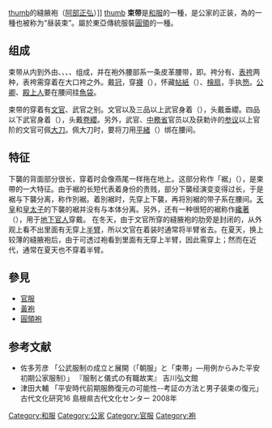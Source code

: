 {{globalize|time=2019-01-21T01:52:08+00:00}}
{{no footnotes|time=2018-06-28T06:55:39+00:00}}
[[image:Masahiro_Abe.jpg|thumb]]的縫腋袍（[[阿部正弘|阿部正弘]]）]]
[[image:Sokutai_in_Heian_period.png|thumb]]
{{japanese|japanese=束带|kana=そくたい|romaji=sokutai}}
'''束带'''是[[和服|和服]]的一種，是公家的正装，為{{tsl|ja|平安装束}}的一種也被称为“昼装束”。屬於東亞傳統服裝[[圓領|圓領]]的一種。

== 组成 ==
束带从内到外由{{tsl|ja|單衣|单 (和服)|单}}、{{tsl|ja|袙|袙 (和服)|袙}}、{{tsl|ja|下襲|下襲 (和服)|下襲}}、{{tsl|ja|半臂|半臂}}、{{tsl|ja|袍|袍 (和服)|袍}}组成，并在袍外腰部系一条皮革腰带，即{{tsl|ja|石帯|銙帶|石带}}。袴分有{{tsl|ja|大口袴|大口袴}}、[[表袴|表袴]]两种，表袴需穿着在大口袴之外。戴[[冠_(日本)|冠]]，穿[[襪|襪]]（{{lang|ja|しとうず}}），怀藏[[帖紙|帖紙]]（{{lang|ja|たとう}}）、[[檜扇|檜扇]]，手执[[笏|笏]]。[[公卿|公卿]]、[[殿上人|殿上人]]要在腰间挂[[魚袋|魚袋]]。

束带的穿着有[[文官|文官]]、武官之别。文官以及三品以上武官身着{{tsl|ja|袍|袍 (東亞)|縫腋袍}}（{{lang|ja|ほうえきほう}}），头戴垂纓。四品以下武官身着{{tsl|ja|袍|袍 (東亞)|闕腋袍}}（{{lang|ja|けってきほう}}），头戴[[卷纓|卷纓]]。另外，武官、[[中務省|中務省]]官员以及获勅许的[[参议|参议]]以上官阶的文官可佩[[日本刀|大刀]]。佩大刀时，要将刀用[[平緒|平緒]]（{{lang|ja|ひらお}}）绑在腰间。

== 特征 ==
下襲的背面部分很长，穿着时会像燕尾一样拖在地上。这部分称作「裾」（{{lang|ja|きょ}}），是束帶的一大特征。由于裾的长短代表着身份的贵贱，部分下襲经演变变得过长，于是裾与下襲分离，称作別裾。着別裾时，先穿上下襲，再将別裾的带子系在腰间。[[天皇|天皇]]和[[皇太子|皇太子]]的下襲的裾并没有与本体分离。另外，还有一种很短的裾称作[[纔著|纔著]]（{{lang|ja|さいじゃく}}），用于[[地下官人|地下官人]]穿戴。
在冬天，由于文官所穿的縫腋袍的肋旁是封闭的，从外观上看不出里面有无穿上[[半臂|半臂]]，所以文官在着装时通常将半臂省去。在夏天，换上较薄的縫腋袍后，由于可透过袍看到里面有无穿上半臂，因此需穿上；然而在近代，通常在夏天也不穿着半臂。

==參見==
*[[官服|官服]]
*[[黃袍|黃袍]]
*[[圓領袍|圓領袍]]

== 参考文献 ==
* 佐多芳彦 「公武服制の成立と展開（「朝服」と「束帯」―用例からみた平安初期公家服制）」 『服制と儀式の有職故実』 吉川弘文館
* 津田大輔 「平安時代前期服飾復元の可能性--考証の方法と男子装束の復元」 古代文化研究16 島根県古代文化センター 2008年

{{Japanese clothing}}

[[Category:和服|Category:和服]]
[[Category:公家|Category:公家]]
[[Category:官服|Category:官服]]
[[Category:袍|Category:袍]]